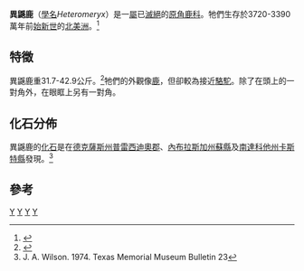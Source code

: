 {{Otheruses|subject=[[原角鹿科|原角鹿科]]下的異鼷鹿|other=[[異鼷鹿科|異鼷鹿科]]下的異鼷鹿|異鼷鹿 (異鼷鹿科)}}
{{Automatic Taxobox
| taxon = Heteromeryx
| authority = Matthew (1905)
| name = 異鼷鹿屬
| fossil_range = {{Fossil range|37.2|33.9}}[[始新世|始新世]]
| subdivision_ranks = [[種|種]]
| subdivision = * ''H. dispar''
}}

'''異鼷鹿'''（[[學名|學名]]''Heteromeryx''）是一[[屬|屬]]已[[滅絕|滅絕]]的[[原角鹿科|原角鹿科]]。牠們生存於3720-3390萬年前[[始新世|始新世]]的[[北美洲|北美洲]]。<ref>{{Cite web |url=http://paleodb.org/cgi-bin/bridge.pl?action=checkTaxonInfo&taxon_no=42573&is_real_user=1 |title=PaleoBiology Database |accessdate=2010-02-08 |archive-date=2012-10-14 |archive-url=https://web.archive.org/web/20121014035251/http://paleodb.org/cgi-bin/bridge.pl?action=checkTaxonInfo&taxon_no=42573&is_real_user=1 |dead-url=no }}</ref>

==特徵==
異鼷鹿重31.7-42.9公斤。<ref>{{Cite journal en|author=M. Mendoza, C. M. Janis, and P. Palmqvist|year=2006|title=Estimating the body mass of extinct ungulates: a study on the use of multiple regression|journal=Journal of Zoology|volume=270|issue=1|pages=90-101}}</ref>牠們的外觀像[[鹿|鹿]]，但卻較為接近[[駱駝|駱駝]]。除了在頭上的一對角外，在眼眶上另有一對角。

==化石分佈==
異鼷鹿的[[化石|化石]]是在[[德克薩斯州|德克薩斯州]][[普雷西迪奧縣_(德克薩斯州)|普雷西迪奧郡]]、[[內布拉斯加州|內布拉斯加州]][[蘇縣_(內布拉斯加州)|蘇縣]]及[[南達科他州|南達科他州]][[卡斯特縣_(南達科他州)|卡斯特縣]]發現。<ref>J. A. Wilson. 1974. Texas Memorial Museum Bulletin 23</ref>

==參考==
{{reflist}}
{{Taxonbar}}
[[Category:原角鹿科|Y]]
[[Category:始新世哺乳類|Y]]
[[Category:北美洲史前哺乳動物|Y]]
[[Category:_1905年描述的分类群|Y]]